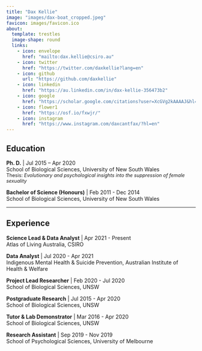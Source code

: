 ```yaml
---
title: "Dax Kellie"
image: "images/dax-boat_cropped.jpeg"
favicon: images/favicon.ico
about: 
  template: trestles
  image-shape: round
  links:
    - icon: envelope
      href: "mailto:dax.kellie@csiro.au"
    - icon: twitter
      href: "https://twitter.com/daxkellie?lang=en"
    - icon: github
      url: "https://github.com/daxkellie"
    - icon: linkedin
      href: "https://au.linkedin.com/in/dax-kellie-356473b2"
    - icon: google
      href: "https://scholar.google.com/citations?user=XcGVg2kAAAAJ&hl=en"
    - icon: flower1
      href: "https://osf.io/fxwjr/"
    - icon: instagram
      href: "https://www.instagram.com/daxcantfax/?hl=en"
---
```


:::{#hero-heading}

:::{.column-body-outset}

## Education

**Ph. D.** | Jul 2015 – Apr 2020  
School of Biological Sciences, University of New South Wales<br>
[Thesis: *Evolutionary and psychological insights into the suppression of female sexuality*]{style="font-size:0.8rem;"}

**Bachelor of Science (Honours)** | Feb 2011 - Dec 2014  
School of Biological Sciences, University of New South Wales

-----------------------------------------------------------------------------

## Experience

**Science Lead & Data Analyst** | Apr 2021 - Present  
Atlas of Living Australia, CSIRO

**Data Analyst** | Jul 2020 - Apr 2021  
Indigenous Mental Health & Suicide Prevention, Australian Institute of Health & Welfare

**Project Lead Researcher** | Feb 2020 - Jul 2020  
School of Biological Sciences, UNSW 

**Postgraduate Research** | Jul 2015 - Apr 2020  
School of Biological Sciences, UNSW

**Tutor & Lab Demonstrator** | Mar 2016 - Apr 2020  
School of Biological Sciences, UNSW

**Research Assistant** | Sep 2019 - Nov 2019  
School of Psychological Sciences, University of Melbourne

:::

:::
